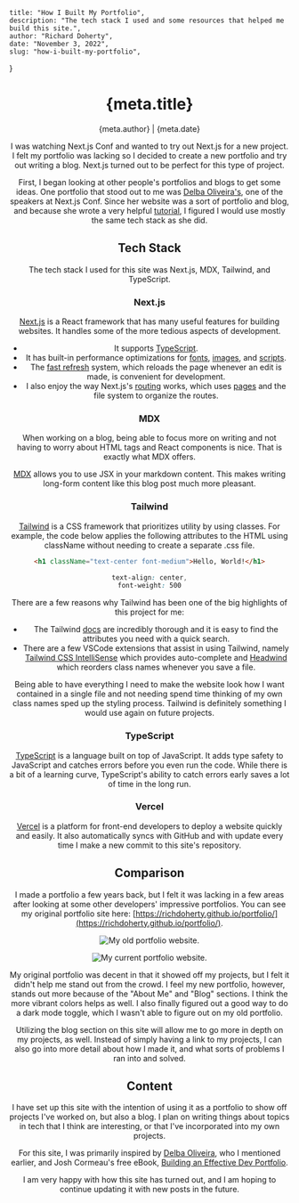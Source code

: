 

    title: "How I Built My Portfolio",
    description: "The tech stack I used and some resources that helped me build this site.",
    author: "Richard Doherty",
    date: "November 3, 2022",
    slug: "how-i-built-my-portfolio",
}

<Header />

<ProgressBar />

# {meta.title}

<TableOfContents />

<article className='w-4/5 lg:w-1/2 mx-auto'>

{meta.author} | {meta.date}

I was watching Next.js Conf and wanted to try out Next.js for a new project. I felt my portfolio was lacking so 
I decided to create a new portfolio and try out writing a blog. Next.js turned out to be perfect for this type of project.

First, I began looking at other people's portfolios and blogs to get some ideas. 
One portfolio that stood out to me was [Delba Oliveira's](https://delba.dev/), one of the speakers at Next.js Conf.
Since her website was a sort of portfolio and blog, and because she wrote a very helpful [tutorial](https://delba.dev/blog/how-i-built-my-website-with-nextjs),
I figured I would use mostly the same tech stack as she did.

## Tech Stack

The tech stack I used for this site was Next.js, MDX, Tailwind, and TypeScript.

### Next.js

[Next.js](https://nextjs.org/) is a React framework that has many useful features for building websites. It handles some of the more tedious aspects of development.

- It supports [TypeScript](https://nextjs.org/docs/basic-features/typescript).
- It has built-in performance optimizations for [fonts](https://nextjs.org/docs/basic-features/font-optimization), [images](https://nextjs.org/docs/basic-features/image-optimization), and [scripts](https://nextjs.org/docs/basic-features/script).
- The [fast refresh](https://nextjs.org/docs/basic-features/fast-refresh) system, which reloads the page whenever an edit is made, is convenient for development.
- I also enjoy the way Next.js's [routing](https://nextjs.org/docs/routing/introduction) works, which uses [pages](https://nextjs.org/docs/basic-features/pages) and the file system to organize the routes.

### MDX

When working on a blog, being able to focus more on writing and not having to worry about HTML tags and React components is nice. That is exactly what MDX offers.

[MDX](https://mdxjs.com/) allows you to use JSX in your markdown content. This makes writing long-form content like this blog post much more pleasant.

### Tailwind

[Tailwind](https://tailwindcss.com/) is a CSS framework that prioritizes utility by using classes. For example, the code below applies the following attributes to the HTML using className without needing to create a separate .css file.

```html title="html"
<h1 className="text-center font-medium">Hello, World!</h1>
```

```css title="css"
text-align: center,
font-weight: 500
``` 

There are a few reasons why Tailwind has been one of the big highlights of this project for me:
- The Tailwind [docs](https://tailwindcss.com/docs/installation) are incredibly thorough and it is easy to find the attributes you need with a quick search.
- There are a few VSCode extensions that assist in using Tailwind, namely 
[Tailwind CSS IntelliSense](https://marketplace.visualstudio.com/items?itemName=bradlc.vscode-tailwindcss) which provides auto-complete
and [Headwind](https://marketplace.visualstudio.com/items?itemName=heybourn.headwind) which reorders class names whenever you save a file.

Being able to have everything I need to make the website look how I want contained in a single file and not needing spend time thinking of my own class names sped up the styling
process. Tailwind is definitely something I would use again on future projects.

### TypeScript

[TypeScript](https://www.typescriptlang.org/) is a language built on top of JavaScript. It adds type safety to JavaScript and catches errors before you even run the code.
While there is a bit of a learning curve, TypeScript's ability to catch errors early saves a lot of time in the long run.

### Vercel

[Vercel](https://vercel.com/) is a platform for front-end developers to deploy a website quickly and easily. It also automatically syncs with GitHub and with update 
every time I make a new commit to this site's repository.

## Comparison

I made a portfolio a few years back, but I felt it was lacking in a few areas after looking at some other developers' impressive portfolios. 
You can see my original portfolio site here: [https://richdoherty.github.io/portfolio/](https://richdoherty.github.io/portfolio/).

<div className="grid grid-cols-1 mx-auto md:grid-cols-2">
<Image
    src={oldPortfolio}
    alt="My old portfolio website."
    className="h-auto mx-auto rounded-lg"
/>

<Image
    src={newPortfolio}
    alt="My current portfolio website."
    className="h-auto mx-auto rounded-lg"
/>
</div>

My original portfolio was decent in that it showed off my projects, but I felt it didn't help me stand out from the crowd. I feel my new portfolio, however, 
stands out more because of the "About Me" and "Blog" sections. I think the more vibrant colors helps as well. I also finally figured out a good way to do 
a dark mode toggle, which I wasn't able to figure out on my old portfolio.

Utilizing the blog section on this site will allow me to go more in depth on my projects, as well. Instead of simply having a link to my projects, I can also go into 
more detail about how I made it, and what sorts of problems I ran into and solved.

## Content

I have set up this site with the intention of using it as a portfolio to show off projects I've worked on, but also a blog. I plan on writing things about topics in tech
that I think are interesting, or that I've incorporated into my own projects.

For this site, I was primarily inspired by [Delba Oliveira](https://delba.dev/), who I mentioned earlier, and Josh Cormeau's free eBook, 
[Building an Effective Dev Portfolio](https://www.joshwcomeau.com/effective-portfolio/).

I am very happy with how this site has turned out, and I am hoping to continue updating it with new posts in the future.

</article>

<Footer />